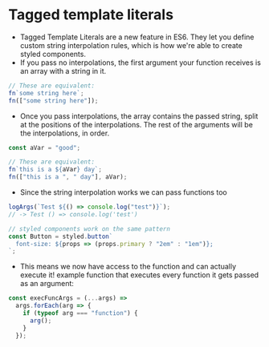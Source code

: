 # Tagged template literals

- Tagged Template Literals are a new feature in ES6. They let you define custom string interpolation rules, which is how we're able to create styled components.
- If you pass no interpolations, the first argument your function receives is an array with a string in it.

```javascript
// These are equivalent:
fn`some string here`;
fn(["some string here"]);
```

- Once you pass interpolations, the array contains the passed string, split at the positions of the interpolations. The rest of the arguments will be the interpolations, in order.

```javascript
const aVar = "good";

// These are equivalent:
fn`this is a ${aVar} day`;
fn(["this is a ", " day"], aVar);
```

- Since the string interpolation works we can pass functions too

```javascript
logArgs(`Test ${() => console.log("test")}`);
// -> Test () => console.log('test')
```

```javascript
// styled components work on the same pattern
const Button = styled.button`
  font-size: ${props => (props.primary ? "2em" : "1em")};
`;
```

- This means we now have access to the function and can actually execute it! example function that executes every function it gets passed as an argument:

```javascript
const execFuncArgs = (...args) =>
  args.forEach(arg => {
    if (typeof arg === "function") {
      arg();
    }
  });
```
